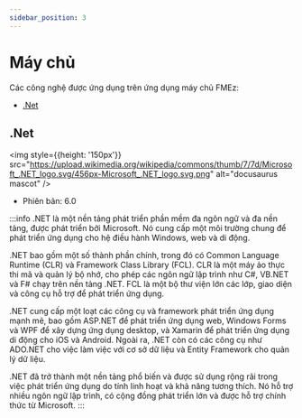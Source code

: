 ```yaml
---
sidebar_position: 3
---
```


# Máy chủ

Các công nghệ được ứng dụng trên ứng dụng máy chủ FMEz:
- [.Net](https://docusaurus.io/)

## .Net

<img style={{height: '150px'}} src="https://upload.wikimedia.org/wikipedia/commons/thumb/7/7d/Microsoft_.NET_logo.svg/456px-Microsoft_.NET_logo.svg.png" alt="docusaurus mascot" />

- Phiên bản: 6.0

:::info
.NET là một nền tảng phát triển phần mềm đa ngôn ngữ và đa nền tảng, được phát triển bởi Microsoft. Nó cung cấp một môi trường chung để phát triển ứng dụng cho hệ điều hành Windows, web và di động.

.NET bao gồm một số thành phần chính, trong đó có Common Language Runtime (CLR) và Framework Class Library (FCL). CLR là một máy ảo thực thi mã và quản lý bộ nhớ, cho phép các ngôn ngữ lập trình như C#, VB.NET và F# chạy trên nền tảng .NET. FCL là một bộ thư viện lớn các lớp, giao diện và công cụ hỗ trợ để phát triển ứng dụng.

.NET cung cấp một loạt các công cụ và framework phát triển ứng dụng mạnh mẽ, bao gồm ASP.NET để phát triển ứng dụng web, Windows Forms và WPF để xây dựng ứng dụng desktop, và Xamarin để phát triển ứng dụng di động cho iOS và Android. Ngoài ra, .NET còn có các công cụ như ADO.NET cho việc làm việc với cơ sở dữ liệu và Entity Framework cho quản lý dữ liệu.

.NET đã trở thành một nền tảng phổ biến và được sử dụng rộng rãi trong việc phát triển ứng dụng do tính linh hoạt và khả năng tương thích. Nó hỗ trợ nhiều ngôn ngữ lập trình, có cộng đồng phát triển lớn và được hỗ trợ chính thức từ Microsoft.
:::
